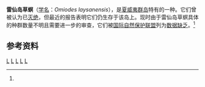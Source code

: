 {{Speciesbox
| taxon = Omiodes laysanensis
| status = DD | status_system = IUCN3.1
| status_ref = <ref name=iucn>{{IUCN|id=44547 |title=''Omiodes laysanensis'' |assessors=Haines, W.P. |version=2015.4 |year=2004 |accessdate=11 March 2016}}</ref>
| binomial_authority = {{tsl|en|Edward Meyrick|Meyrick}}, 1914
| synonyms =
* ''Hedylepta laysanensis'' <small>(Meyrick, 1914)</small>
* ''Phostria laysanensis''
}}
'''雷仙岛草螟'''（[[学名|学名]]：''Omiodes laysanensis''），是[[夏威夷群岛|夏威夷群岛]]{{tsl|en|Laysan|雷仙岛}}特有的一种{{tsl|en|Omiodes|啮叶野螟属|啮叶野螟}}。它们曾被认为已[[灭绝|灭绝]]，但最近的报告表明它们仍生存于该岛上。现时由于雷仙岛草螟具体的种群数量不明且需要进一步的审查，它们被[[国际自然保护联盟|国际自然保护联盟]]列为[[数据缺乏|数据缺乏]]。<ref name=iucn/>

==参考资料==
{{reflist}}

{{taxonbar}}
[[Category:_1914年描述的昆虫|L]]
[[Category:IUCN红色名录数据缺乏物种|L]]
[[Category:夏威夷州動物|L]]
[[Category:草螟科|L]]
[[Category:美国昆虫|L]]